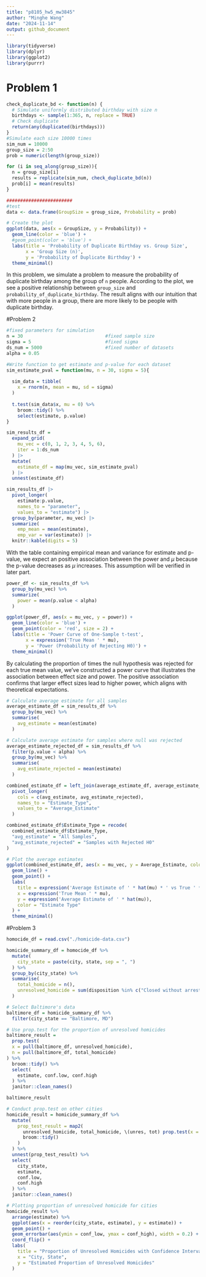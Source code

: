 ```yaml
---
title: "p8105_hw5_mw3845"
author: "Minghe Wang"
date: "2024-11-14"
output: github_document
---
```


```r
library(tidyverse)
library(dplyr)
library(ggplot2)
library(purrr)
```

# Problem 1

```r
check_duplicate_bd <- function(n) {
  # Simulate uniformly distributed birthday with size n
  birthdays <- sample(1:365, n, replace = TRUE)
  # Check duplicate
  return(any(duplicated(birthdays)))
}
#Simulate each size 10000 times
sim_num = 10000
group_size = 2:50
prob = numeric(length(group_size))

for (i in seq_along(group_size)){
  n = group_size[i]
  results = replicate(sim_num, check_duplicate_bd(n))
  prob[i] = mean(results)
}

########################
#test
data <- data.frame(GroupSize = group_size, Probability = prob)

# Create the plot
ggplot(data, aes(x = GroupSize, y = Probability)) +
  geom_line(color = 'blue') +
  #geom_point(color = 'blue') +
  labs(title = 'Probability of Duplicate Birthday vs. Group Size',
       x = 'Group Size (n)',
       y = 'Probability of Duplicate Birthday') +
  theme_minimal()
```

In this problem, we simulate a problem to measure the probability of duplicate birthday among the group of `n` people. According to the plot, we see a positive relationship between `group_size` and `probability_of_duplicate_birthday`. The result aligns with our intuition that with more people in a group, there are more likely to be people with duplicate birthday.

#Problem 2

```r
#fixed parameters for simulation
n = 30                              #fixed sample size
sigma = 5                           #fixed sigma
ds_num = 5000                       #fixed number of datasets
alpha = 0.05

#Write function to get estimate and p-value for each dataset
sim_estimate_pval = function(mu, n = 30, sigma = 5){
  
  sim_data = tibble(
    x = rnorm(n, mean = mu, sd = sigma)
  )
  
  t.test(sim_data$x, mu = 0) %>% 
    broom::tidy() %>% 
    select(estimate, p.value)
}

sim_results_df = 
  expand_grid(
    mu_vec = c(0, 1, 2, 3, 4, 5, 6),
    iter = 1:ds_num
  ) |> 
  mutate(
    estimate_df = map(mu_vec, sim_estimate_pval)
  ) |> 
  unnest(estimate_df)

sim_results_df |> 
  pivot_longer(
    estimate:p.value,
    names_to = "parameter", 
    values_to = "estimate") |> 
  group_by(parameter, mu_vec) |> 
  summarize(
    emp_mean = mean(estimate),
    emp_var = var(estimate)) |> 
  knitr::kable(digits = 5)
```
With the table containing empirical mean and variance for estimate and p-value, we expect an positive association between the power and $\mu$ because the p-value decreases as $\mu$ increases. This assumption will be verified in later part.

```r
power_df <- sim_results_df %>%
  group_by(mu_vec) %>%
  summarize(
    power = mean(p.value < alpha)
  )

ggplot(power_df, aes(x = mu_vec, y = power)) +
  geom_line(color = 'blue') +
  geom_point(color = 'red', size = 2) +
  labs(title = 'Power Curve of One-Sample t-test',
       x = expression('True Mean ' * mu),
       y = 'Power (Probability of Rejecting H0)') +
  theme_minimal()
```

By calculating the proportion of times the null hypothesis was rejected for each true mean value, we've constructed a power curve that illustrates the association between effect size and power. The positive association confirms that larger effect sizes lead to higher power, which aligns with theoretical expectations.

```r
# Calculate average estimate for all samples
average_estimate_df = sim_results_df %>%
  group_by(mu_vec) %>%
  summarise(
    avg_estimate = mean(estimate)
  )

# Calculate average estimate for samples where null was rejected
average_estimate_rejected_df = sim_results_df %>%
  filter(p.value < alpha) %>%
  group_by(mu_vec) %>%
  summarise(
    avg_estimate_rejected = mean(estimate)
  )

combined_estimate_df = left_join(average_estimate_df, average_estimate_rejected_df, by = "mu_vec") %>% 
  pivot_longer(
    cols = c(avg_estimate, avg_estimate_rejected),
    names_to = "Estimate_Type",
    values_to = "Average_Estimate"
  )

combined_estimate_df$Estimate_Type = recode(
  combined_estimate_df$Estimate_Type,
  "avg_estimate" = "All Samples",
  "avg_estimate_rejected" = "Samples with Rejected H0"
)

# Plot the average estimates
ggplot(combined_estimate_df, aes(x = mu_vec, y = Average_Estimate, color = Estimate_Type)) +
  geom_line() +
  geom_point() +
  labs(
    title = expression('Average Estimate of ' * hat(mu) * ' vs True ' * mu),
    x = expression('True Mean ' * mu),
    y = expression('Average Estimate of ' * hat(mu)),
    color = "Estimate Type"
  ) +
  theme_minimal()

```

#Problem 3

```r
homocide_df = read.csv("./homicide-data.csv")

homicide_summary_df = homocide_df %>% 
  mutate(
    city_state = paste(city, state, sep = ", ")
  ) %>% 
  group_by(city_state) %>% 
  summarise(
    total_homicide = n(),
    unresolved_homicide = sum(disposition %in% c("Closed without arrest", "Open/No arrest"))
  )
```


```r
# Select Baltimore's data
baltimore_df = homicide_summary_df %>% 
  filter(city_state == "Baltimore, MD")

# Use prop.test for the proportion of unresolved homicides
baltimore_result = 
  prop.test(
  x = pull(baltimore_df, unresolved_homicide),
  n = pull(baltimore_df, total_homicide)
) %>% 
  broom::tidy() %>% 
  select(
    estimate, conf.low, conf.high
  ) %>% 
  janitor::clean_names()

baltimore_result

# Conduct prop.test on other cities
homicide_result = homicide_summary_df %>% 
  mutate(
    prop_test_result = map2(
      unresolved_homicide, total_homicide, \(unres, tot) prop.test(x = unres, n = tot) %>% 
      broom::tidy()
    )
  ) %>% 
  unnest(prop_test_result) %>% 
  select(
    city_state,
    estimate,
    conf.low,
    conf.high
  ) %>% 
  janitor::clean_names()

# Plotting proportion of unresolved homicide for cities
homicide_result %>% 
  arrange(estimate) %>% 
  ggplot(aes(x = reorder(city_state, estimate), y = estimate)) +
  geom_point() +
  geom_errorbar(aes(ymin = conf_low, ymax = conf_high), width = 0.2) +
  coord_flip() +
  labs(
    title = "Proportion of Unresolved Homicides with Confidence Intervals",
    x = "City, State",
    y = "Estimated Proportion of Unresolved Homicides"
  ) 
```

